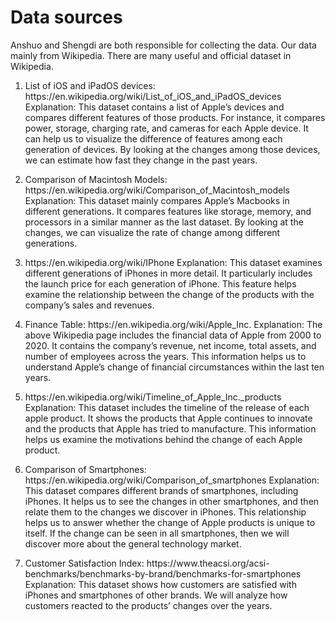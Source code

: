 # Data sources

Anshuo and Shengdi are both responsible for collecting the data. Our data mainly from Wikipedia. There are many useful and official dataset in Wikipedia.

1. List of iOS and iPadOS devices: https://en.wikipedia.org/wiki/List_of_iOS_and_iPadOS_devices
Explanation: This dataset contains a list of Apple’s devices and compares different features of those products. For instance, it compares power, storage, charging rate, and cameras for each Apple device. It can help us to visualize the difference of features among each generation of devices. By looking at the changes among those devices, we can estimate how fast they change in the past years. 

2. Comparison of Macintosh Models: https://en.wikipedia.org/wiki/Comparison_of_Macintosh_models
Explanation: This dataset mainly compares Apple’s Macbooks in different generations. It compares features like storage, memory, and processors in a similar manner as the last dataset. By looking at the changes, we can visualize the rate of change among different generations.

3. https://en.wikipedia.org/wiki/IPhone 
Explanation: This dataset examines different generations of iPhones in more detail. It particularly includes the launch price for each generation of iPhone. This feature helps examine the relationship between the change of the products with the company’s sales and revenues. 

4. Finance Table: https://en.wikipedia.org/wiki/Apple_Inc.
Explanation: The above Wikipedia page includes the financial data of Apple from 2000 to 2020. It contains the company’s revenue, net income, total assets, and number of employees across the years. This information helps us to understand Apple’s change of financial circumstances within the last ten years.

5. https://en.wikipedia.org/wiki/Timeline_of_Apple_Inc._products
Explanation: This dataset includes the timeline of the release of each apple product. It shows the products that Apple continues to innovate and the products that Apple has tried to manufacture. This information helps us examine the motivations behind the change of each Apple product. 

6. Comparison of Smartphones: https://en.wikipedia.org/wiki/Comparison_of_smartphones 
Explanation: This dataset compares different brands of smartphones, including iPhones. It helps us to see the changes in other smartphones, and then relate them to the changes we discover in iPhones. This relationship helps us to answer whether the change of Apple products is unique to itself. If the change can be seen in all smartphones, then we will discover more about the general technology market. 

7. Customer Satisfaction Index: https://www.theacsi.org/acsi-benchmarks/benchmarks-by-brand/benchmarks-for-smartphones 
Explanation: This dataset shows how customers are satisfied with iPhones and smartphones of other brands. We will analyze how customers reacted to the products’ changes over the years. 
